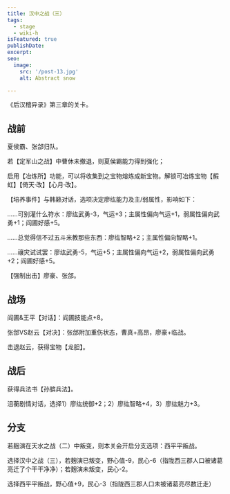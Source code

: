 ```yaml
---
title: 汉中之战（三）
tags:
  - stage
  - wiki-h
isFeatured: true
publishDate: 
excerpt: 
seo:
  image:
    src: '/post-13.jpg'
    alt: Abstract snow

---
```



《后汉稽异录》第三章的关卡。

<h2  class='section-title'>战前</h2>

夏侯霸、张郃归队。

若【定军山之战】中曹休未撤退，则夏侯霸能力得到强化；

启用【冶炼所】功能，可以将收集到之宝物熔炼成新宝物。解锁可冶炼宝物【赮虹】【倚天·改】【心月·改】。



【培养事件】与韩籁对话，选项决定廖纮能力及主/弱属性，影响如下：

……可别灌什么符水：廖纮武勇-3，气运+3；主属性偏向气运+1，弱属性偏向武勇+1；阎圃好感+5。

……总觉得信不过五斗米教那些东西：廖纮智略+2；主属性偏向智略+1。

……禳灾试试罢：廖纮武勇-5，气运+5；主属性偏向气运+2，弱属性偏向武勇+2；阎圃好感+5。



【强制出击】廖豪、张郃。

<h2  class='section-title'>战场</h2>

阎圃&王平【对话】：阎圃技能点+8。

张郃VS赵云【对决】：张郃附加重伤状态，曹真+高昂，廖豪+临战。

击退赵云，获得宝物【龙胆】。

<h2  class='section-title'>战后</h2>

获得兵法书【孙膑兵法】。

沮蘅剧情对话，选择1）廖纮统御+2；2）廖纮智略+4，3）廖纮魅力+3。


<h2  class='section-title'>分支</h2>

若麹演在天水之战（二）中叛变，则本关会开启分支选项：西平平叛战。

选择汉中之战（三），若麹演已叛变，野心值-9，民心-6（指陇西三郡人口被诸葛亮迁了个干干净净）；若麹演未叛变，民心-2。

选择西平平叛战，野心值+9，民心-3（指陇西三郡人口未被诸葛亮尽数迁走）
